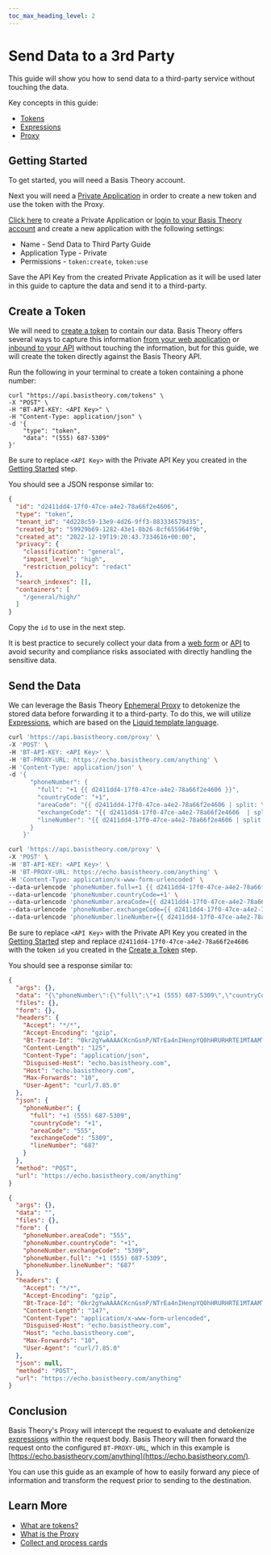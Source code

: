 ```yaml
---
toc_max_heading_level: 2
---
```



# Send Data to a 3rd Party

This guide will show you how to send data to a third-party service without touching the data.

Key concepts in this guide:

- [Tokens](/docs/concepts/what-are-tokens)
- [Expressions](/docs/expressions)
- [Proxy](/docs/concepts/what-is-the-proxy)

## Getting Started

To get started, you will need a Basis Theory account.

<AuthButtons />

Next you will need a [Private Application](/docs/api/applications#application-types) in order to create a new token and use the token with the Proxy.

[Click here](https://portal.basistheory.com/applications/create?permissions=token%3Acreate&permissions=token%3Ause&type=private&name=Send%20Data%20to%20Third%20Party%20Guide) to create a Private Application or [login to your Basis Theory account](https://portal.basistheory.com/applications) and create a new application with the following settings:

- Name - Send Data to Third Party Guide
- Application Type - Private
- Permissions - `token:create`, `token:use`

<Alert>
  Save the API Key from the created Private Application as it will be used later in this guide to capture the data and send it to a third-party.
</Alert>

## Create a Token

We will need to [create a token](/docs/api/tokens#create-token) to contain our data. Basis Theory offers several ways to capture this information [from your web application](/docs/guides/collect/collect-data-from-web) or [inbound to your API](/docs/guides/collect/collect-inbound-sensitive-data) without touching the information, but for this guide, we will create the token directly against the Basis Theory API.

Run the following in your terminal to create a token containing a phone number:

```shell showLineNumbers
curl "https://api.basistheory.com/tokens" \
-X "POST" \
-H "BT-API-KEY: <API Key>" \
-H "Content-Type: application/json" \
-d '{
    "type": "token",
    "data": "(555) 687-5309"
}'
```

<Alert>
  Be sure to replace <code>&lt;API Key></code> with the Private API Key you created in the <a href="#getting-started">Getting Started</a> step.
</Alert>

You should see a JSON response similar to:

```json showLineNumbers
{
  "id": "d2411dd4-17f0-47ce-a4e2-78a66f2e4606",
  "type": "token",
  "tenant_id": "4d228c59-13e9-4d26-9ff3-883336579d35",
  "created_by": "59929b69-1282-43e1-8b26-8cf655964f9b",
  "created_at": "2022-12-19T19:20:43.7334616+00:00",
  "privacy": {
    "classification": "general",
    "impact_level": "high",
    "restriction_policy": "redact"
  },
  "search_indexes": [],
  "containers": [
    "/general/high/"
  ]
}
```

Copy the `id` to use in the next step.

<Alert type={Alerts.INFO}>
  It is best practice to securely collect your data from a <a href="/docs/guides/collect/collect-data-from-web">web form</a> or <a href="/docs/guides/collect/collect-inbound-sensitive-data">API</a> to avoid security and compliance risks associated with directly handling the sensitive data.
</Alert>

## Send the Data

We can leverage the Basis Theory [Ephemeral Proxy](/docs/api/proxies/ephemeral-proxy) to detokenize the stored data before forwarding it to a third-party. To do this, we will utilize [Expressions](/docs/expressions), which are based on the [Liquid template language](https://shopify.github.io/liquid).

<Tabs className="bt-tabs" groupId="content-type">
  <TabItem value="json" label="JSON">

```bash showLineNumbers
curl 'https://api.basistheory.com/proxy' \
-X 'POST' \
-H 'BT-API-KEY: <API Key>' \
-H 'BT-PROXY-URL: https://echo.basistheory.com/anything' \
-H 'Content-Type: application/json' \
-d '{
      "phoneNumber": {
        "full": "+1 {{ d2411dd4-17f0-47ce-a4e2-78a66f2e4606 }}",
        "countryCode": "+1",
        "areaCode": "{{ d2411dd4-17f0-47ce-a4e2-78a66f2e4606 | split: \" \" | first | remove: \"(\" | remove: \")\" }}",
        "exchangeCode": "{{ d2411dd4-17f0-47ce-a4e2-78a66f2e4606  | split: \"-\" | last }}",
        "lineNumber": "{{ d2411dd4-17f0-47ce-a4e2-78a66f2e4606 | split: \" \" | last | split: \"-\" | first }}"
      }
    }'
```

  </TabItem>
  <TabItem value="url" label="URL encoded">

```bash showLineNumbers
curl 'https://api.basistheory.com/proxy' \
-X 'POST' \
-H 'BT-API-KEY: <API Key>' \
-H 'BT-PROXY-URL: https://echo.basistheory.com/anything' \
-H 'Content-Type: application/x-www-form-urlencoded' \
--data-urlencode 'phoneNumber.full=+1 {{ d2411dd4-17f0-47ce-a4e2-78a66f2e4606 }}' \
--data-urlencode 'phoneNumber.countryCode=+1' \
--data-urlencode 'phoneNumber.areaCode={{ d2411dd4-17f0-47ce-a4e2-78a66f2e4606 | split: " " | first | remove: "(" | remove: ")" }}' \
--data-urlencode 'phoneNumber.exchangeCode={{ d2411dd4-17f0-47ce-a4e2-78a66f2e4606  | split: "-" | last }}' \
--data-urlencode 'phoneNumber.lineNumber={{ d2411dd4-17f0-47ce-a4e2-78a66f2e4606 | split: " " | last | split: "-" | first }}'
```

  </TabItem>
</Tabs>

<Alert>
  Be sure to replace <code>&lt;API Key></code> with the Private API Key you created in the <a href="#getting-started">Getting Started</a> step and replace <code>d2411dd4-17f0-47ce-a4e2-78a66f2e4606</code> with the token <code>id</code> you created in the <a href="#create-a-token">Create a Token</a> step.
</Alert>

You should see a response similar to:

<Tabs className="bt-tabs" groupId="content-type">
  <TabItem value="json" label="JSON">

```json showLineNumbers
{
  "args": {},
  "data": "{\"phoneNumber\":{\"full\":\"+1 (555) 687-5309\",\"countryCode\":\"+1\",\"areaCode\":\"555\",\"exchangeCode\":\"5309\",\"lineNumber\":\"687\"}}",
  "files": {},
  "form": {},
  "headers": {
    "Accept": "*/*",
    "Accept-Encoding": "gzip",
    "Bt-Trace-Id": "0kr2gYwAAAACKcnGsnP/NTrEa4nIHenpYQ0hHRURHRTE1MTAAMTYzY2E1ODMtNjQ3MS00MTc3LTg0ZGItZTA4MzBlZGFiODUw",
    "Content-Length": "125",
    "Content-Type": "application/json",
    "Disguised-Host": "echo.basistheory.com",
    "Host": "echo.basistheory.com",
    "Max-Forwards": "10",
    "User-Agent": "curl/7.85.0"
  },
  "json": {
    "phoneNumber": {
      "full": "+1 (555) 687-5309",
      "countryCode": "+1",
      "areaCode": "555",
      "exchangeCode": "5309",
      "lineNumber": "687"
    }
  },
  "method": "POST",
  "url": "https://echo.basistheory.com/anything"
}
```

  </TabItem>
  <TabItem value="url" label="URL encoded">

```json showLineNumbers
{
  "args": {},
  "data": "",
  "files": {},
  "form": {
    "phoneNumber.areaCode": "555",
    "phoneNumber.countryCode": "+1",
    "phoneNumber.exchangeCode": "5309",
    "phoneNumber.full": "+1 (555) 687-5309",
    "phoneNumber.lineNumber": "687"
  },
  "headers": {
    "Accept": "*/*",
    "Accept-Encoding": "gzip",
    "Bt-Trace-Id": "0kr2gYwAAAACKcnGsnP/NTrEa4nIHenpYQ0hHRURHRTE1MTAAMTYzY2E1ODMtNjQ3MS00MTc3LTg0ZGItZTA4MzBlZGFiODUw",
    "Content-Length": "147",
    "Content-Type": "application/x-www-form-urlencoded",
    "Disguised-Host": "echo.basistheory.com",
    "Host": "echo.basistheory.com",
    "Max-Forwards": "10",
    "User-Agent": "curl/7.85.0"
  },
  "json": null,
  "method": "POST",
  "url": "https://echo.basistheory.com/anything"
}
```

  </TabItem>
</Tabs>

## Conclusion

Basis Theory's Proxy will intercept the request to evaluate and detokenize [expressions](/docs/expressions/detokenization) within the request body.
Basis Theory will then forward the request onto the configured `BT-PROXY-URL`, which in this example is [https://echo.basistheory.com/anything](https://echo.basistheory.com/).

You can use this guide as an example of how to easily forward any piece of information and transform the request prior to sending to the destination.

## Learn More

- [What are tokens?](/docs/concepts/what-are-tokens)
- [What is the Proxy](/docs/concepts/what-is-the-proxy)
- [Collect and process cards](/docs/blueprints/cards/collect-and-process-cards)
